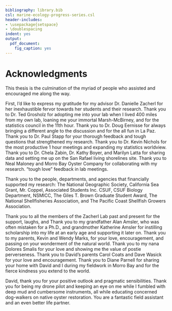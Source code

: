 ```yaml
---
bibliography: library.bib
csl: marine-ecology-progress-series.csl
header-includes:
- \usepackage{setspace}
- \doublespacing
indent: yes
output:
  pdf_document:
    fig_caption: yes
---
```


# Acknowledgments 

This thesis is the culmination of the myriad of people who assisted and encouraged me along the way. 

First, I'd like to express my gratitude for my advisor Dr. Danielle Zacherl for her inexhaustible fervor towards her students and their research.
Thank you to Dr. Ted Grosholz for adopting me into your lab when I lived 400 miles from my own lab, loaning me your immortal Marsh-McBirney, and for the statistics council in the 11th hour.
Thank you to Dr. Doug Eernisse for always bringing a different angle to the discussion and for the all fun in La Paz. 
Thank you to Dr. Paul Stapp for your thorough feedback and tough questions that strengthened my research.
Thank you to Dr. Kevin Nichols for the most productive 1 hour meetings and expanding my statistics worldview.
Thank you to Dr. Chela Zabin, Dr. Kathy Boyer, and Marilyn Latta for sharing data and setting me up on the San Rafael living shorelines site.
Thank you to Neal Maloney and Morro Bay Oyster Company for collaborating with my research.
"tough love" feedback in lab meetings. 

Thank you to the people, departments, and agencies that financially supported my research: The National Geographic Society, California Sea Grant, Mr. Coppel, Associated Students Inc. CSUF, CSUF Biology Department, NSMICC, The Giles T. Brown Graduate Student Award, The National Shellfisheries Association, and The Pacific Coast Shellfish Growers Association. 

Thank you to all the members of the Zacherl Lab past and present for the support, laughs, and 
Thank you to my grandfather Alan Amsler, who was often mistaken for a Ph.D., and grandmother Katherine Amsler for instilling scholarship into my life at an early age and supporting it later on. 
Thank you to my parents, Kevin and Wendy Marks, for your love, encouragement, and passing on your wonderment of the natural world.
Thank you to my nana Dolores Smalis for your love and showing me the value of postie perverseness.
Thank you to David's parents Carol Coats and Dave Wasick for your love and encouragement. 
Thank you to Diane Parnell for sharing your home with David and I during my fieldwork in Morro Bay and for the fierce kindness you extend to the world. 

David, thank you for your positive outlook and pragmatic sensibilities. 
Thank you for being my drone pilot and keeping an eye on me while I fumbled with deep mud and cumbersome instruments, all while educating concerned dog-walkers on native oyster restoration. 
You are a fantastic field assistant and an even better life partner.  



